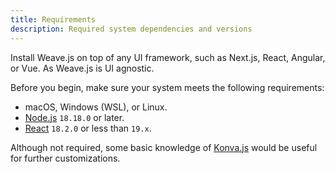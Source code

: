 ```yaml
---
title: Requirements
description: Required system dependencies and versions
---
```


<Callout title="UI agnostic" type="note">
  Install Weave.js on top of any UI framework, such as Next.js, React, Angular,
  or Vue. As Weave.js is UI agnostic.
</Callout>

Before you begin, make sure your system meets the following requirements:

- macOS, Windows (WSL), or Linux.
- [Node.js](https://nodejs.org/es/download) `18.18.0` or later.
- [React](https://reactjs.org/docs/create-a-new-react-app.html) `18.2.0` or less than `19.x`.


Although not required, some basic knowledge of [Konva.js](https://konvajs.org/docs/overview.html)
would be useful for further customizations.
